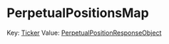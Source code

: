 # PerpetualPositionsMap

Key: [Ticker]
Value: [PerpetualPositionResponseObject]

[Ticker]: /types/ticker
[PerpetualPositionResponseObject]: /types/perpetual_position_response_object
